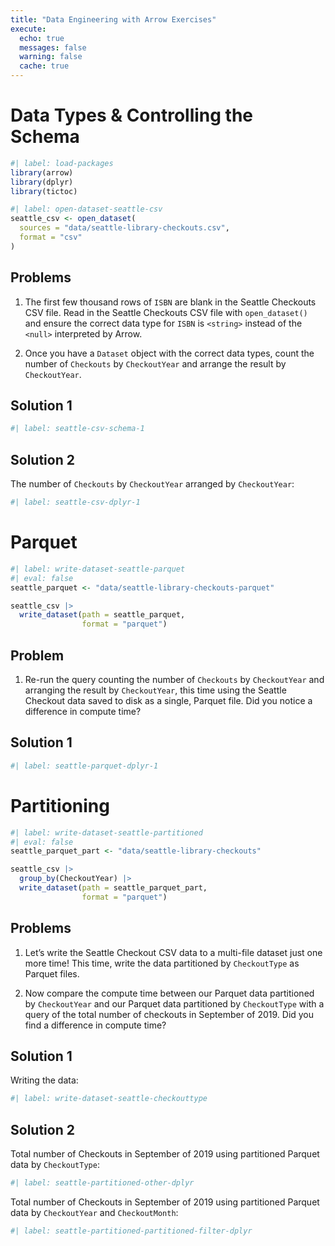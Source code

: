 ```yaml
---
title: "Data Engineering with Arrow Exercises"
execute:
  echo: true
  messages: false
  warning: false
  cache: true
---
```


# Data Types & Controlling the Schema

```r
#| label: load-packages
library(arrow)
library(dplyr)
library(tictoc)
```

```r
#| label: open-dataset-seattle-csv
seattle_csv <- open_dataset(
  sources = "data/seattle-library-checkouts.csv",
  format = "csv"
)
```

## Problems

1.  The first few thousand rows of `ISBN` are blank in the Seattle Checkouts CSV file. Read in the Seattle Checkouts CSV file with `open_dataset()` and ensure the correct data type for `ISBN` is `<string>` instead of the `<null>` interpreted by Arrow.

2.  Once you have a `Dataset` object with the correct data types, count the number of `Checkouts` by `CheckoutYear` and arrange the result by `CheckoutYear`.

## Solution 1

```r
#| label: seattle-csv-schema-1

```

## Solution 2

The number of `Checkouts` by `CheckoutYear` arranged by `CheckoutYear`:

```r
#| label: seattle-csv-dplyr-1

```

# Parquet

```r
#| label: write-dataset-seattle-parquet
#| eval: false
seattle_parquet <- "data/seattle-library-checkouts-parquet"

seattle_csv |>
  write_dataset(path = seattle_parquet,
                format = "parquet")
```

## Problem

1.  Re-run the query counting the number of `Checkouts` by `CheckoutYear` and arranging the result by `CheckoutYear`, this time using the Seattle Checkout data saved to disk as a single, Parquet file. Did you notice a difference in compute time?

## Solution 1

```r
#| label: seattle-parquet-dplyr-1

```

# Partitioning

```r
#| label: write-dataset-seattle-partitioned
#| eval: false
seattle_parquet_part <- "data/seattle-library-checkouts"

seattle_csv |>
  group_by(CheckoutYear) |>
  write_dataset(path = seattle_parquet_part,
                format = "parquet")
```

## Problems

1.  Let's write the Seattle Checkout CSV data to a multi-file dataset just one more time! This time, write the data partitioned by `CheckoutType` as Parquet files.

2.  Now compare the compute time between our Parquet data partitioned by `CheckoutYear` and our Parquet data partitioned by `CheckoutType` with a query of the total number of checkouts in September of 2019. Did you find a difference in compute time?

## Solution 1

Writing the data:

```r
#| label: write-dataset-seattle-checkouttype

```

## Solution 2

Total number of Checkouts in September of 2019 using partitioned Parquet data by `CheckoutType`:

```r
#| label: seattle-partitioned-other-dplyr

```

Total number of Checkouts in September of 2019 using partitioned Parquet data by `CheckoutYear` and `CheckoutMonth`:

```r
#| label: seattle-partitioned-partitioned-filter-dplyr

```
